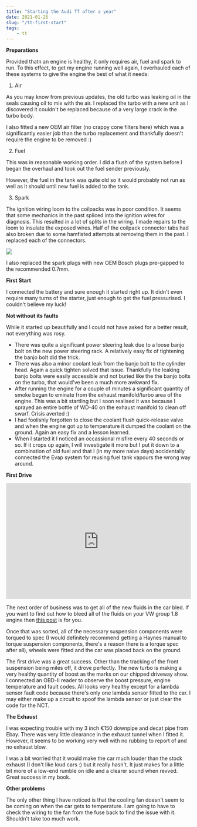 ```yaml
---
title: "Starting the Audi TT after a year"
date: 2021-01-26
slug: "/tt-first-start"
tags:
    - tt
---
```


__Preparations__

Provided thatn an engine is healthy, it only requires air, fuel and spark to run. To this effect,
to get my engine running well again, I overhauled each of these systems to give the engine the best of what it
needs:

1. Air

As you may know from previous updates, the old turbo was leaking oil in the seals causing oil
to mix with the air. I replaced the turbo with a new unit as I discovered it couldn't be replaced
because of a very large crack in the turbo body.

I also fitted a new OEM air filter (no crappy cone filters here) which was a significantly easier job
than the turbo replacement and thankfully doesn't require the engine to be removed :)

2. Fuel

This was in reasonable working order. I did a flush of the system before I began the overhaul and
took out the fuel sender previously.

However, the fuel in the tank was quite old so it would probably not run as well as it should until
new fuel is added to the tank.

3. Spark

The ignition wiring loom to the coilpacks was in poor condition. It seems that some mechanics in the past spliced
into the ignition wires for diagnosis. This resulted in a lot of splits in the wiring. I made repairs to the loom
to insulate the exposed wires. Half of the coilpack connector tabs had also broken due to some hamfisted attempts at
removing them in the past. I replaced each of the connectors.

<div style={{ maxWidth: 400, height: 'auto', margin: '0 auto' }} >

<img src="./ignition-wiring.jpg"  />

</div>

I also replaced the spark plugs with new OEM Bosch plugs pre-gapped to the recommended 0.7mm.

__First Start__

I connected the battery and sure enough it started right up. It didn't even require many turns of the starter, just enough
to get the fuel pressurised. I couldn't believe my luck!

__Not without its faults__

While it started up beautifully and I could not have asked for a better result, not everything was rosy.

- There was quite a significant power steering leak due to a loose banjo bolt on the new power steering rack. A relatively easy
fix of tightening the banjo bolt did the trick.
- There was also a minor coolant leak from the banjo bolt to the cylinder head. Again a quick tighten solved that issue. Thankfully
the leaking banjo bolts were easily accessible and not buried like the the banjo bolts on the turbo, that would've been a much more
awkward fix.
- After running the engine for a couple of minutes a significant quantity of smoke began to eminate from the exhaust manifold/turbo area
of the engine. This was a bit startling but I soon realised it was because I sprayed an entire bottle of WD-40 on the exhaust
manifold to clean off swarf. Crisis averted :)
- I had foolishly forgotten to close the coolant flush quick-release valve and when the engine got up to temperature it dumped the
coolant on the ground. Again an easy fix and a lesson learned.
- When I started it I noticed an occassional misfire every 40 seconds or so. If it crops up again, I will investigate it more but I put it down
to a combination of old fuel and that I (in my more naive days) accidentally connected the Evap system for reusing fuel tank vapours the
wrong way around.

__First Drive__

<iframe width="100%" height="315" src="https://www.youtube.com/embed/EKBmwcf8mbI" frameborder="0" 
        allow="accelerometer; autoplay; clipboard-write; encrypted-media; gyroscope; picture-in-picture" allowfullscreen></iframe>

The next order of business was to get all of the new fluids in the car bled. If you want to find out how to bleed all of the fluids
on your VW group 1.8 engine then [this post](/audi-tt-fluid-bleeding) is for you.

Once that was sorted, all of the necessary suspension components were torqued to spec (I would definitely recommend getting a
Haynes manual to torque suspension components, there's a reason there is a torque spec after all), wheels were fitted and the
car was placed back on the ground.

The first drive was a great success. Other than the tracking of the front suspension being miles off, it drove perfectly. The new
turbo is making a very healthy quantity of boost as the marks on our chipped driveway show. I connected an OBD-II reader to
observe the boost pressure, engine temperature and fault codes. All looks very healthy except for a lambda sensor fault code because
there's only one lambda sensor fitted to the car. I may either make up a circuit to spoof the lambda sensor or just clear the
code for the NCT.

__The Exhaust__

I was expecting trouble with my 3 inch €150 downpipe and decat pipe from Ebay. There was very little clearance in the exhaust
tunnel when I fitted it. However, it seems to be working very well with no rubbing to report of and no exhaust blow.

I was a bit worried that it would make the car much louder than the stock exhaust (I don't like loud cars :) but it really hasn't.
It just makes for a little bit more of a low-end rumble on idle and a clearer sound when revved. Great success in my book.

__Other problems__

The only other thing I have noticed is that the cooling fan doesn't seem to be coming on when the car gets to temperature. I am going
to have to check the wiring to the fan from the fuse back to find the issue with it. Shouldn't take too much work.
